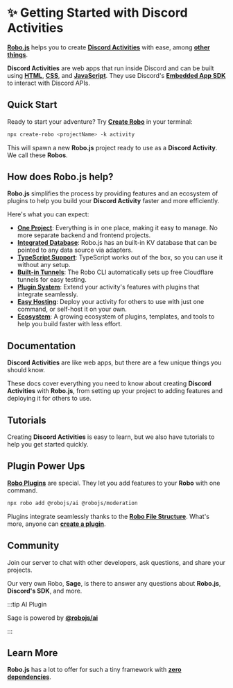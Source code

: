 
# ✨ Getting Started with Discord Activities

**[Robo.js](https://github.com/Wave-Play/robo.js)** helps you to create **[Discord Activities](https://support.discord.com/hc/en-us/articles/4422142836759-Activities-on-Discord)** with ease, among **[other things](../getting-started)**.

**Discord Activities** are web apps that run inside Discord and can be built using **[HTML](https://developer.mozilla.org/en-US/docs/Web/HTTP)**, **[CSS](https://developer.mozilla.org/en-US/docs/Web/CSS)**, and **[JavaScript](https://developer.mozilla.org/en-US/docs/Web/JavaScript)**. They use Discord's **[Embedded App SDK](https://github.com/discord/embedded-app-sdk/)** to interact with Discord APIs.

## Quick Start

Ready to start your adventure? Try **[Create Robo](../cli/create-robo)** in your terminal:

```bash
npx create-robo <projectName> -k activity
```

This will spawn a new **Robo.js** project ready to use as a **Discord Activity**. We call these **Robos**.

<CardContainer>
	<Card
		href="../templates/overview#discord-activities"
		title="🔗 Templates"
		description="Kickstart your project with a template."
	/>
	<Card
		href="https://dev.to/waveplay/how-to-build-a-discord-activity-easily-with-robojs-5bng"
		title="📚 Tutorial"
		description="How to create a Discord Activity in seconds."
	/>
</CardContainer>

## How does Robo.js help?

**Robo.js** simplifies the process by providing features and an ecosystem of plugins to help you build your **Discord Activity** faster and more efficiently.

Here's what you can expect:

- **[One Project](../robojs/files)**: Everything is in one place, making it easy to manage. No more separate backend and frontend projects.
- **[Integrated Database](../robojs/flashcore)**: Robo.js has an built-in KV database that can be pointed to any data source via adapters.
- **[TypeScript Support](../robojs/typescript)**: TypeScript works out of the box, so you can use it without any setup.
- **[Built-in Tunnels](./tunnels)**: The Robo CLI automatically sets up free Cloudflare tunnels for easy testing.
- **[Plugin System](../plugins/overview)**: Extend your activity's features with plugins that integrate seamlessly.
- **[Easy Hosting](./hosting)**: Deploy your activity for others to use with just one command, or self-host it on your own.
- **[Ecosystem](../plugins/directory)**: A growing ecosystem of plugins, templates, and tools to help you build faster with less effort.

## Documentation

**Discord Activities** are like web apps, but there are a few unique things you should know.

These docs cover everything you need to know about creating **Discord Activities** with **Robo.js**, from setting up your project to adding features and deploying it for others to use.

<CardContainer>
	<Card
		href="./multiplayer"
		title="⚔️ Multiplayer"
		description="Add multiplayer functionality to your Discord Activity."
	/>
	<Card href="../hosting/overview" title="🚀 Hosting" description="Deploy your activity for others to use." />
	<Card href="./proxy" title="🛡️ Discord Proxy" description="Things to know about Discord's Proxy." />
</CardContainer>

## Tutorials

Creating **Discord Activities** is easy to learn, but we also have tutorials to help you get started quickly.

<CardContainer>
	<Card
		href="https://dev.to/waveplay/how-to-build-a-discord-activity-easily-with-robojs-5bng"
		title="📚 How to Build a Discord Activity"
		description="Create a Discord Activity in seconds."
	/>
	<Card
		href="https://dev.to/waveplay/how-to-add-multiplayer-to-your-discord-activity-lo1"
		title="📚 Add Multiplayer to Your Activity"
		description="Create a multiplayer Discord Activity."
	/>
	<Card
		href="https://dev.to/waveplay/achieve-game-like-scaling-in-discord-activities-and-web-apps-using-css-874"
		title="📚 Achieve Game-like Scaling"
		description="Scale your Discord Activity like a game."
	/>
	<Card
		href="https://dev.to/waveplay/how-to-fix-stuck-ready-event-in-discord-embedded-app-sdk-h9e"
		title="📚 Fix Stuck DiscordSDK Ready Event"
		description="Prevent the .ready() function from getting stuck."
	/>
	<Card
		href="https://dev.to/waveplay/resolve-content-security-policy-csp-issues-in-your-discord-activity-using-a-nodejs-proxy-2634"
		title="📚 Resolve CSP Issues with a Proxy"
		description="Use a Node.js proxy to resolve CSP issues."
	/>
	<Card
		href="https://dev.to/waveplay"
		title="🔗 More Tutorials"
		description="Explore more tutorials for Discord Activities."
	/>
</CardContainer>

## Plugin Power Ups

**[Robo Plugins](../plugins/overview)** are special. They let you add features to your **Robo** with one command.

```bash
npx robo add @robojs/ai @robojs/moderation
```

Plugins integrate seamlessly thanks to the **[Robo File Structure](../robojs/files)**. What's more, anyone can **[create a plugin](../plugins/create)**.

<CardContainer>
	<Card href="../plugins/overview" title="🔌 Robo Plugins" description="Add features to your Robo seamlessly." />
	<Card href="../plugins/directory" title="🗃️ Plugin Directory" description="Browse plugins for your Robo." />
</CardContainer>

## Community

Join our server to chat with other developers, ask questions, and share your projects.

<CardContainer>
	<Card href="https://roboplay.dev/discord" title="✨ Discord Server" description="Join our Discord community!" />
</CardContainer>

Our very own Robo, **Sage**, is there to answer any questions about **Robo.js**, **Discord's SDK**, and more.

:::tip AI Plugin

Sage is powered by **[@robojs/ai](../plugins/ai)**

:::

## Learn More

**Robo.js** has a lot to offer for such a tiny framework with **[zero dependencies](https://packagephobia.com/result?p=robo.js)**.

<CardContainer>
	<Card href="../robojs/overview" title="🌟 Core Package" description="See what makes Robo.js awesome." />
	<Card
		href="../templates/overview#discord-activities"
		title="🔗 Templates"
		description="Kickstart your project with a template."
	/>
	<Card href="../robojs/linting" title="💅 Linting" description="Check your code for errors and style." />
	<Card href="../robojs/typescript" title="📘 TypeScript" description="Write better code with type safety." />
</CardContainer>
